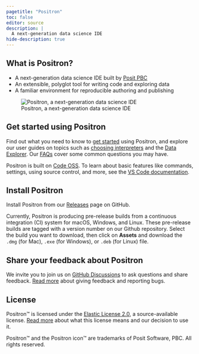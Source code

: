 ```yaml
---
pagetitle: "Positron"
toc: false
editor: source
description: | 
  A next-generation data science IDE
hide-description: true
---
```


## What is Positron?

- A next-generation data science IDE built by [Posit PBC](https://posit.co/)
- An extensible, polyglot tool for writing code and exploring data
- A familiar environment for reproducible authoring and publishing

![Positron, a next-generation data science IDE](images/astropy.png)

## Get started using Positron

Find out what you need to know to [get started](start.qmd) using Positron, and explore our user guides on topics such as [choosing interpreters](interpreters.qmd) and the [Data Explorer](data-explorer.qmd). Our [FAQs](faqs.qmd) cover some common questions you may have. 

Positron is built on [Code OSS](https://github.com/microsoft/vscode). To learn about basic features like commands, settings, using source control, and more, see the [VS Code documentation](https://code.visualstudio.com/docs).

## Install Positron

Install Positron from our [Releases](https://github.com/posit-dev/positron/releases) page on GitHub.

Currently, Positron is producing pre-release builds from a continuous integration (CI) system for macOS, Windows, and Linux. These pre-release builds are tagged with a version number on our Github repository. Select the build you want to download, then click on **Assets** and download the `.dmg` (for Mac), `.exe` (for Windows), or `.deb` (for Linux) file.

## Share your feedback about Positron

We invite you to join us on [GitHub Discussions](https://github.com/posit-dev/positron/discussions) to ask questions and share feedback. [Read more](feedback.qmd) about giving feedback and reporting bugs.

## License

Positron™ is licensed under the [Elastic License 2.0](https://github.com/posit-dev/positron?tab=License-1-ov-file#readme), a source-available license. [Read more](licensing.qmd) about what this license means and our decision to use it.

Positron™ and the Positron icon™ are trademarks of Posit Software, PBC. All rights reserved.
